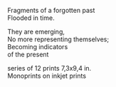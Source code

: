 
Fragments of a forgotten past<br />
Flooded in time.


They are emerging,<br />
No more representing themselves;<br />
Becoming indicators<br />
<Centered>of the present</Centered>

<Caption>
series of 12 prints 7,3x9,4 in.<br />
Monoprints on inkjet prints
</Caption>